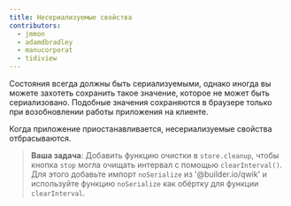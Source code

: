 ```yaml
---
title: Несериализуемые свойства
contributors:
  - jmmon
  - adamdbradley
  - manucorporat
  - tidiview
---
```


Состояния всегда должны быть сериализуемыми, однако иногда вы можете захотеть сохранить такое значение, которое не может быть сериализовано. Подобные значения сохраняются в браузере только при возобновлении работы приложения на клиенте.

Когда приложение приостанавливается, несериализуемые свойства отбрасываются.

> **Ваша задача**: Добавить функцию очистки в `store.cleanup`, чтобы кнопка `stop` могла очищать интервал с помощью `clearInterval()`.
> Для этого добавьте импорт `noSerialize` из '@builder.io/qwik' и используйте функцию `noSerialize` как обёртку для функции `clearInterval`.
